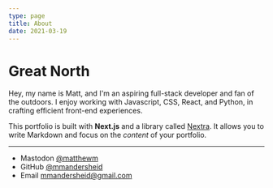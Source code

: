 ```yaml
---
type: page
title: About
date: 2021-03-19
---
```


# Great North

Hey, my name is Matt, and I'm an aspiring full-stack developer and fan of the outdoors. I enjoy working with Javascript, CSS, React, and Python, in crafting efficient front-end experiences.

This portfolio is built with **Next.js** and a library called [Nextra](https://nextra.vercel.app/). It allows you to write Markdown and focus on the _content_ of your portfolio.

---

- Mastodon [@matthewm](https://mastodon.social/@matthewm)
- GitHub [@mmandersheid](https://github.com/mmandersheid)
- Email mmandersheid@gmail.com
